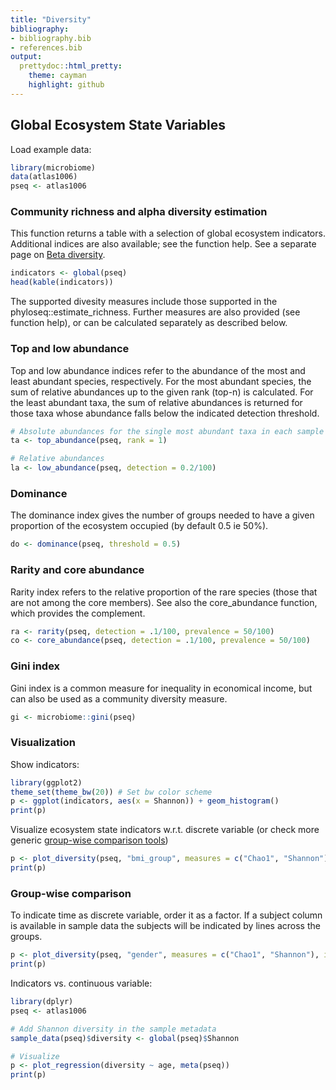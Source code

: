 ```yaml
---
title: "Diversity"
bibliography: 
- bibliography.bib
- references.bib
output: 
  prettydoc::html_pretty:
    theme: cayman
    highlight: github
---
```

<!--
  %\VignetteEngine{knitr::rmarkdown}
  %\VignetteIndexEntry{microbiome tutorial - diversity}
  %\usepackage[utf8]{inputenc}
  %\VignetteEncoding{UTF-8}  
-->


## Global Ecosystem State Variables 

Load example data:

```r
library(microbiome)
data(atlas1006)
pseq <- atlas1006
```


### Community richness and alpha diversity estimation

This function returns a table with a selection of global ecosystem indicators. Additional indices are also available; see the function help. See a separate page on [Beta diversity](Betadiversity.html).

```r
indicators <- global(pseq)
head(kable(indicators))
```

The supported divesity measures include those supported in the phyloseq::estimate_richness. Further measures are also provided (see function help), or can be calculated separately as described below.


### Top and low abundance

Top and low abundance indices refer to the abundance of the most and least abundant species, respectively. For the most abundant species, the sum of relative abundances up to the given rank (top-n) is calculated. For the least abundant taxa, the sum of relative abundances is returned for those taxa whose abundance falls below the indicated detection threshold.

```r
# Absolute abundances for the single most abundant taxa in each sample
ta <- top_abundance(pseq, rank = 1)

# Relative abundances
la <- low_abundance(pseq, detection = 0.2/100)
```


### Dominance

The dominance index gives the number of groups needed to have a given proportion of the ecosystem occupied (by default 0.5 ie 50%).

```r
do <- dominance(pseq, threshold = 0.5)
```


### Rarity and core abundance

Rarity index refers to the relative proportion of the rare species (those that are not among the core members). See also the core_abundance function, which provides the complement.

```r
ra <- rarity(pseq, detection = .1/100, prevalence = 50/100)
co <- core_abundance(pseq, detection = .1/100, prevalence = 50/100)
```



### Gini index

Gini index is a common measure for inequality in economical income, but can also be used as a community diversity measure.

```r
gi <- microbiome::gini(pseq)
```




### Visualization

Show indicators:

```r
library(ggplot2)
theme_set(theme_bw(20)) # Set bw color scheme
p <- ggplot(indicators, aes(x = Shannon)) + geom_histogram()
print(p)
```

Visualize ecosystem state indicators w.r.t. discrete variable (or check more generic [group-wise comparison tools](Comparisons.html))

```r
p <- plot_diversity(pseq, "bmi_group", measures = c("Chao1", "Shannon"), indicate.subjects = FALSE)
print(p)
```


### Group-wise comparison

To indicate time as discrete variable, order it as a factor. If a
subject column is available in sample data the subjects will be
indicated by lines across the groups. 

```r
p <- plot_diversity(pseq, "gender", measures = c("Chao1", "Shannon"), indicate.subject = TRUE)
print(p)
```


Indicators vs. continuous variable:

```r
library(dplyr)
pseq <- atlas1006

# Add Shannon diversity in the sample metadata
sample_data(pseq)$diversity <- global(pseq)$Shannon

# Visualize
p <- plot_regression(diversity ~ age, meta(pseq))
print(p)
```


